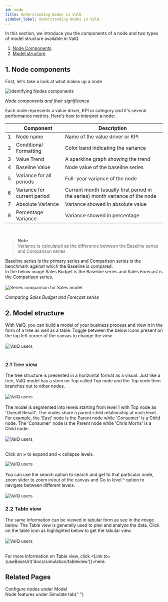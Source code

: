 ```yaml
---
id: node
title: Understanding Nodes in ValQ
sidebar_label: Understanding Nodes in ValQ
---
```



In this section, we introduce you the components of a node and two types of model structure available in ValQ

1. [Node Components](#1-node-components)
1. [Model structure](#2-model-structure)

## 1. Node components

First, let's take a look at what makes up a node

<div style={{ textAlign: "center" }}>
  <Zoom>
    <img
      alt="Identifying Nodes components"
      src={useBaseUrl("/doc-images/intro/node4.png")}
    />
  </Zoom>
</div>

_Node components and their significance_

Each node represents a value driver, KPI or category and it's several performance metrics. Here's how to interpret a node:

<div style={{textAlign: 'justify'}} className="table-center">


|     | Component                   | Description                                                                   |
| --- | --------------------------- | ----------------------------------------------------------------------------- |
| 1   | Node name                   | Name of the value driver or KPI                                               |
| 2   | Conditional Formatting      | Color band indicating the variance                                            |
| 3   | Value Trend                 | A sparkline graph showing the trend                                           |
| 4   | Baseline Value              | Node value of the baseline series                                             |
| 5   | Variance for all periods    | Full-year variance of the node                                                |
| 6   | Variance for current period | Current month (usually first period in the series) month variance of the node |
| 7   | Absolute Variance           | Variance showed in absolute value                                             |
| 8   | Percentage Variance         | Variance showed in percentage                                                 |

</div> <br />


> **Note** <br />
> Variance is calculated as the difference between the Baseline series and Comparison series

<div style={{ textAlign: "justify" }}>
  Baseline series is the primary series and Comparison series is the benchmark
  against which the Baseline is compared. <br /> In the below image Sales Budget
  is the Baseline series and Sales Forecast is the Comparison series.
</div> <br />

<div style={{ textAlign: "center" }}>
  <Zoom>
    <img
      alt="Series comparison for Sales model"
      src={useBaseUrl("/doc-images/intro/node5.png")}
    />
  </Zoom>
</div>

_Comparing Sales Budget and Forecast series_

## 2. Model structure

<div style={{ textAlign: "justify" }}>
  With ValQ, you can build a model of your business process and view it in the
  form of a tree as well as a table. Toggle between the below icons present on
  the top left corner of the canvas to change the view.
</div> <br />

<div style={{ textAlign: "center" }}>
  <Zoom>
    <img alt="ValQ users" src={useBaseUrl("/doc-images/intro/node8.png")} />
  </Zoom>
</div> <br />

### 2.1 Tree view

<div style={{ textAlign: "justify" }}>
  The tree structure is presented in a horizontal format as a visual. Just like
  a tree, ValQ model has a stem on Top called Top node and the Top node then
  branches out to other nodes.
</div> <br />

<div style={{ textAlign: "center" }}>
  <Zoom>
    <img alt="ValQ users" src={useBaseUrl("/doc-images/intro/node7.png")} />
  </Zoom>
</div>
<br />

<div style={{ textAlign: "justify" }}>
  The model is segmented into levels starting from level 1 with Top node as 'Overall Result'. The nodes share a parent-child relationship at each
  level. For example, the 'East' node is the Parent node while 'Consumer' is a Child node. The 'Consumer' node is the Parent node while 'Chris Morris' is a Child node.
</div> <br />

<div style={{ textAlign: "center" }}>
  <Zoom>
    <img alt="ValQ users" src={useBaseUrl("/doc-images/intro/node2.png")} />
  </Zoom>
</div> <br />

Click on **>** to expand and **<** collapse levels.

<div style={{ textAlign: "center" }}>
  <Zoom>
    <img alt="ValQ users" src={useBaseUrl("/doc-images/intro/node6.png")} />
  </Zoom>
</div> <br />

<div style={{ textAlign: "justify" }}>
  You can use the search option to search and get to that particular node, zoom
  slider to zoom in/out of the canvas and Go to level ^ option to navigate
  between different levels.
</div> <br />

<div style={{ textAlign: "center" }}>
  <Zoom>
    <img alt="ValQ users" src={useBaseUrl("/doc-images/intro/node9.png")} />
  </Zoom>
</div>

### 2.2 Table view

<div style={{ textAlign: "justify" }}>
  The same information can be viewed in tabular form as see in the image below.
  The Table view is generally used to plan and analyze the data. Click on the
  table icon as highlighted below to get the tabular view.
</div> <br />

<div style={{ textAlign: "center" }}>
  <Zoom>
    <img alt="ValQ users" src={useBaseUrl("/doc-images/intro/node10.png")} />
  </Zoom>
</div> <br />

For more information on Table view, click <Link to={useBaseUrl('docs/simulation/tableview')}>here</Link>.

## Related Pages

<Link to={useBaseUrl("docs/model/node")}>Configure nodes</Link> under Model <br />
<Link to={useBaseUrl("docs/simulation/simulation_canvas#1-node-features")}>
  Node features
</Link> under Simulate tab{" "}
